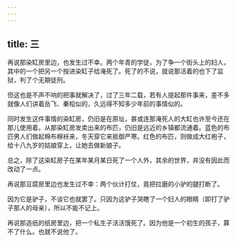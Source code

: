 ```yaml
---
---
---
```

title: 三
---



再说那染缸房里边，也发生过不幸。两个年青的学徒，为了争一个街头上的妇人，其中的一个把另一个按进染缸子给淹死了。死了的不说，就说那活着的也下了监狱，判了个无期徒刑。

但这也是不声不响的把事就解决了，过了三年二载，若有人提起那件事来，差不多就像人们讲着岳飞、秦桧似的，久远得不知多少年前的事情似的。

同时发生这件事情的染缸房，仍旧是在原址，甚或连那淹死人的大缸也许至今还在那儿使用着。从那染缸房发卖出来的布匹，仍旧是远近的乡镇都流通着。蓝色的布匹男人们做起棉布棉袄来，冬天穿它来抵御严寒。红色的布匹，则做成大红袍子，给十八九岁的姑娘穿上，让她去做新娘子。

总之，除了这染缸房子在某年某月某日死了一个人外，其余的世界，并没有因此而改动了一点。

再说那豆腐房里边也发生过不幸：两个伙计打仗，竟把拉磨的小驴的腿打断了。

因为它是驴子，不谈它也就罢了。只因为这驴子哭瞎了一个妇人的眼睛（即打了驴子那人的母亲），所以不能不记上。

再说那造纸的纸房里边，把一个私生子活活饿死了。因为他是一个初生的孩子，算不了什么。也就不说他了。